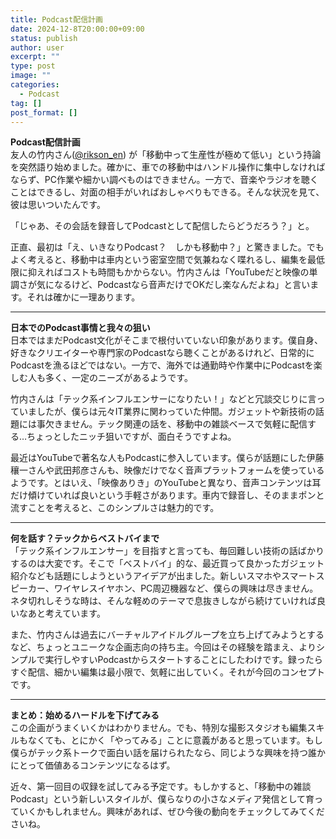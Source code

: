 ```yaml
---
title: Podcast配信計画
date: 2024-12-8T20:00:00+09:00
status: publish
author: user
excerpt: ""
type: post
image: ""
categories:
  - Podcast
tag: []
post_format: []
---
```


**Podcast配信計画**  
友人の竹内さん([@rikson_en](https://x.com/rikson_en)) が「移動中って生産性が極めて低い」という持論を突然語り始めました。確かに、車での移動中はハンドル操作に集中しなければならず、PC作業や細かい調べものはできません。一方で、音楽やラジオを聴くことはできるし、対面の相手がいればおしゃべりもできる。そんな状況を見て、彼は思いついたんです。

「じゃあ、その会話を録音してPodcastとして配信したらどうだろう？」と。

正直、最初は「え、いきなりPodcast？　しかも移動中？」と驚きました。でもよく考えると、移動中は車内という密室空間で気兼ねなく喋れるし、編集を最低限に抑えればコストも時間もかからない。竹内さんは「YouTubeだと映像の単調さが気になるけど、Podcastなら音声だけでOKだし楽なんだよね」と言います。それは確かに一理あります。

---

**日本でのPodcast事情と我々の狙い**  
日本ではまだPodcast文化がそこまで根付いていない印象があります。僕自身、好きなクリエイターや専門家のPodcastなら聴くことがあるけれど、日常的にPodcastを漁るほどではない。一方で、海外では通勤時や作業中にPodcastを楽しむ人も多く、一定のニーズがあるようです。

竹内さんは「テック系インフルエンサーになりたい！」などと冗談交じりに言っていましたが、僕らは元々IT業界に関わっていた仲間。ガジェットや新技術の話題には事欠きません。テック関連の話を、移動中の雑談ベースで気軽に配信する…ちょっとしたニッチ狙いですが、面白そうですよね。

最近はYouTubeで著名な人もPodcastに参入しています。僕らが話題にした伊藤穰一さんや武田邦彦さんも、映像だけでなく音声プラットフォームを使っているようです。とはいえ、「映像ありき」のYouTubeと異なり、音声コンテンツは耳だけ傾けていれば良いという手軽さがあります。車内で録音し、そのままポンと流すことを考えると、このシンプルさは魅力的です。

---

**何を話す？テックからベストバイまで**  
「テック系インフルエンサー」を目指すと言っても、毎回難しい技術の話ばかりするのは大変です。そこで「ベストバイ」的な、最近買って良かったガジェット紹介なども話題にしようというアイデアが出ました。新しいスマホやスマートスピーカー、ワイヤレスイヤホン、PC周辺機器など、僕らの興味は尽きません。ネタ切れしそうな時は、そんな軽めのテーマで息抜きしながら続けていければ良いなあと考えています。

また、竹内さんは過去にバーチャルアイドルグループを立ち上げてみようとするなど、ちょっとユニークな企画志向の持ち主。今回はその経験を踏まえ、よりシンプルで実行しやすいPodcastからスタートすることにしたわけです。録ったらすぐ配信、細かい編集は最小限で、気軽に出していく。それが今回のコンセプトです。

---

**まとめ：始めるハードルを下げてみる**  
この企画がうまくいくかはわかりません。でも、特別な撮影スタジオも編集スキルもなくても、とにかく「やってみる」ことに意義があると思っています。もし僕らがテック系トークで面白い話を届けられたなら、同じような興味を持つ誰かにとって価値あるコンテンツになるはず。

近々、第一回目の収録を試してみる予定です。もしかすると、「移動中の雑談Podcast」という新しいスタイルが、僕らなりの小さなメディア発信として育っていくかもしれません。興味があれば、ぜひ今後の動向をチェックしてみてくださいね。